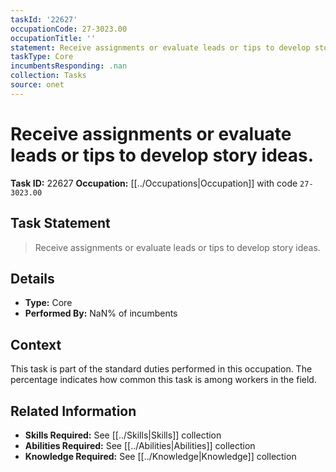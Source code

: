 ```yaml
---
taskId: '22627'
occupationCode: 27-3023.00
occupationTitle: ''
statement: Receive assignments or evaluate leads or tips to develop story ideas.
taskType: Core
incumbentsResponding: .nan
collection: Tasks
source: onet
---
```

# Receive assignments or evaluate leads or tips to develop story ideas.

**Task ID:** 22627
**Occupation:** [[../Occupations|Occupation]] with code `27-3023.00`

## Task Statement

> Receive assignments or evaluate leads or tips to develop story ideas.

## Details

- **Type:** Core
- **Performed By:** NaN% of incumbents

## Context

This task is part of the standard duties performed in this occupation. The percentage indicates how common this task is among workers in the field.

## Related Information

- **Skills Required:** See [[../Skills|Skills]] collection
- **Abilities Required:** See [[../Abilities|Abilities]] collection
- **Knowledge Required:** See [[../Knowledge|Knowledge]] collection

